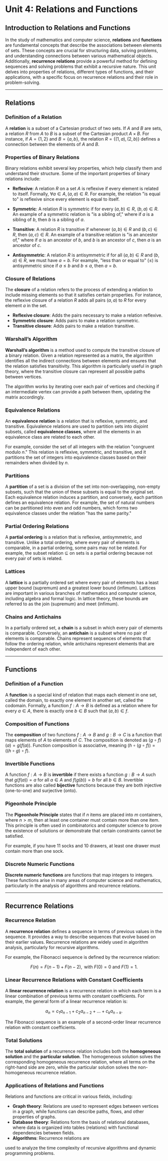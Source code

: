 # Unit 4: Relations and Functions

## Introduction to Relations and Functions

In the study of mathematics and computer science, **relations** and **functions** are fundamental concepts that describe the associations between elements of sets. These concepts are crucial for structuring data, solving problems, and understanding connections between various mathematical objects. Additionally, **recurrence relations** provide a powerful method for defining sequences and solving problems that exhibit a recursive nature. This unit delves into properties of relations, different types of functions, and their applications, with a specific focus on recurrence relations and their role in problem-solving.

---

## Relations

### Definition of a Relation

A **relation** is a subset of a Cartesian product of two sets. If $A$ and $B$ are sets, a relation $R$ from $A$ to $B$ is a subset of the Cartesian product $A \times B$. For instance, if $A = \{1, 2\}$ and $B = \{a, b\}$, the relation $R = \{(1, a), (2, b)\}$ defines a connection between the elements of $A$ and $B$.

### Properties of Binary Relations

Binary relations exhibit several key properties, which help classify them and understand their structure. Some of the important properties of binary relations include:

- **Reflexive**: A relation $R$ on a set $A$ is reflexive if every element is related to itself. Formally, $\forall a \in A, (a, a) \in R$. For example, the relation "is equal to" is reflexive since every element is equal to itself.
- **Symmetric**: A relation $R$ is symmetric if for every $(a, b) \in R$, $(b, a) \in R$. An example of a symmetric relation is "is a sibling of," where if $a$ is a sibling of $b$, then $b$ is a sibling of $a$.

- **Transitive**: A relation $R$ is transitive if whenever $(a, b) \in R$ and $(b, c) \in R$, then $(a, c) \in R$. An example of a transitive relation is "is an ancestor of," where if $a$ is an ancestor of $b$, and $b$ is an ancestor of $c$, then $a$ is an ancestor of $c$.

- **Antisymmetric**: A relation $R$ is antisymmetric if for all $(a, b) \in R$ and $(b, a) \in R$, we must have $a = b$. For example, "less than or equal to" ($\leq$) is antisymmetric since if $a \leq b$ and $b \leq a$, then $a = b$.

### Closure of Relations

The **closure** of a relation refers to the process of extending a relation to include missing elements so that it satisfies certain properties. For instance, the reflexive closure of a relation $R$ adds all pairs $(a, a)$ to $R$ for every element $a$ in the set.

- **Reflexive closure**: Adds the pairs necessary to make a relation reflexive.
- **Symmetric closure**: Adds pairs to make a relation symmetric.
- **Transitive closure**: Adds pairs to make a relation transitive.

### Warshall’s Algorithm

**Warshall’s algorithm** is a method used to compute the transitive closure of a binary relation. Given a relation represented as a matrix, the algorithm identifies all the indirect connections between elements and ensures that the relation satisfies transitivity. This algorithm is particularly useful in graph theory, where the transitive closure can represent all possible paths between vertices.

The algorithm works by iterating over each pair of vertices and checking if an intermediate vertex can provide a path between them, updating the matrix accordingly.

### Equivalence Relations

An **equivalence relation** is a relation that is reflexive, symmetric, and transitive. Equivalence relations are used to partition sets into disjoint subsets, called **equivalence classes**, where all the elements in an equivalence class are related to each other.

For example, consider the set of all integers with the relation "congruent modulo $n$." This relation is reflexive, symmetric, and transitive, and it partitions the set of integers into equivalence classes based on their remainders when divided by $n$.

### Partitions

A **partition** of a set is a division of the set into non-overlapping, non-empty subsets, such that the union of these subsets is equal to the original set. Each equivalence relation induces a partition, and conversely, each partition defines an equivalence relation. For example, the set of natural numbers can be partitioned into even and odd numbers, which forms two equivalence classes under the relation "has the same parity."

### Partial Ordering Relations

A **partial ordering** is a relation that is reflexive, antisymmetric, and transitive. Unlike a total ordering, where every pair of elements is comparable, in a partial ordering, some pairs may not be related. For example, the subset relation $\subseteq$ on sets is a partial ordering because not every pair of sets is related.

### Lattices

A **lattice** is a partially ordered set where every pair of elements has a least upper bound (supremum) and a greatest lower bound (infimum). Lattices are important in various branches of mathematics and computer science, including algebra and formal logic. In lattice theory, these bounds are referred to as the join (supremum) and meet (infimum).

### Chains and Antichains

In a partially ordered set, a **chain** is a subset in which every pair of elements is comparable. Conversely, an **antichain** is a subset where no pair of elements is comparable. Chains represent sequences of elements that follow the ordering relation, while antichains represent elements that are independent of each other.

---

## Functions

### Definition of a Function

A **function** is a special kind of relation that maps each element in one set, called the domain, to exactly one element in another set, called the codomain. Formally, a function $f: A \rightarrow B$ is defined as a relation where for every $a \in A$, there is exactly one $b \in B$ such that $(a, b) \in f$.

### Composition of Functions

The **composition** of two functions $f: A \rightarrow B$ and $g: B \rightarrow C$ is a function that maps elements of $A$ to elements of $C$. The composition is denoted as $(g \circ f)(a) = g(f(a))$. Function composition is associative, meaning $(h \circ (g \circ f)) = ((h \circ g) \circ f)$.

### Invertible Functions

A function $f: A \rightarrow B$ is **invertible** if there exists a function $g: B \rightarrow A$ such that $g(f(a)) = a$ for all $a \in A$ and $f(g(b)) = b$ for all $b \in B$. Invertible functions are also called **bijective** functions because they are both injective (one-to-one) and surjective (onto).

### Pigeonhole Principle

The **Pigeonhole Principle** states that if $n$ items are placed into $m$ containers, where $n > m$, then at least one container must contain more than one item. This principle is often used in combinatorics and computer science to prove the existence of solutions or demonstrate that certain constraints cannot be satisfied.

For example, if you have 11 socks and 10 drawers, at least one drawer must contain more than one sock.

### Discrete Numeric Functions

**Discrete numeric functions** are functions that map integers to integers. These functions arise in many areas of computer science and mathematics, particularly in the analysis of algorithms and recurrence relations.

---

## Recurrence Relations

### Recurrence Relation

A **recurrence relation** defines a sequence in terms of previous values in the sequence. It provides a way to describe sequences that evolve based on their earlier values. Recurrence relations are widely used in algorithm analysis, particularly for recursive algorithms.

For example, the Fibonacci sequence is defined by the recurrence relation:

$$
F(n) = F(n-1) + F(n-2), \text{ with } F(0) = 0 \text{ and } F(1) = 1.
$$

### Linear Recurrence Relations with Constant Coefficients

A **linear recurrence relation** is a recurrence relation in which each term is a linear combination of previous terms with constant coefficients. For example, the general form of a linear recurrence relation is:

$$
a_n = c_1 a_{n-1} + c_2 a_{n-2} + \dots + c_k a_{n-k}.
$$

The Fibonacci sequence is an example of a second-order linear recurrence relation with constant coefficients.

### Total Solutions

The **total solution** of a recurrence relation includes both the **homogeneous solution** and the **particular solution**. The homogeneous solution solves the corresponding homogeneous recurrence relation, where all terms on the right-hand side are zero, while the particular solution solves the non-homogeneous recurrence relation.

### Applications of Relations and Functions

Relations and functions are critical in various fields, including:

- **Graph theory**: Relations are used to represent edges between vertices in a graph, while functions can describe paths, flows, and other properties of graphs.
- **Database theory**: Relations form the basis of relational databases, where data is organized into tables (relations) with functional dependencies between fields.
- **Algorithms**: Recurrence relations are

used to analyze the time complexity of recursive algorithms and dynamic programming problems.
